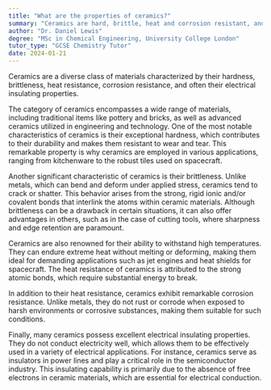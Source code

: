 ```yaml
---
title: "What are the properties of ceramics?"
summary: "Ceramics are hard, brittle, heat and corrosion resistant, and often have electrical insulating properties."
author: "Dr. Daniel Lewis"
degree: "MSc in Chemical Engineering, University College London"
tutor_type: "GCSE Chemistry Tutor"
date: 2024-01-21
---
```


Ceramics are a diverse class of materials characterized by their hardness, brittleness, heat resistance, corrosion resistance, and often their electrical insulating properties.

The category of ceramics encompasses a wide range of materials, including traditional items like pottery and bricks, as well as advanced ceramics utilized in engineering and technology. One of the most notable characteristics of ceramics is their exceptional hardness, which contributes to their durability and makes them resistant to wear and tear. This remarkable property is why ceramics are employed in various applications, ranging from kitchenware to the robust tiles used on spacecraft.

Another significant characteristic of ceramics is their brittleness. Unlike metals, which can bend and deform under applied stress, ceramics tend to crack or shatter. This behavior arises from the strong, rigid ionic and/or covalent bonds that interlink the atoms within ceramic materials. Although brittleness can be a drawback in certain situations, it can also offer advantages in others, such as in the case of cutting tools, where sharpness and edge retention are paramount.

Ceramics are also renowned for their ability to withstand high temperatures. They can endure extreme heat without melting or deforming, making them ideal for demanding applications such as jet engines and heat shields for spacecraft. The heat resistance of ceramics is attributed to the strong atomic bonds, which require substantial energy to break.

In addition to their heat resistance, ceramics exhibit remarkable corrosion resistance. Unlike metals, they do not rust or corrode when exposed to harsh environments or corrosive substances, making them suitable for such conditions.

Finally, many ceramics possess excellent electrical insulating properties. They do not conduct electricity well, which allows them to be effectively used in a variety of electrical applications. For instance, ceramics serve as insulators in power lines and play a critical role in the semiconductor industry. This insulating capability is primarily due to the absence of free electrons in ceramic materials, which are essential for electrical conduction.
    